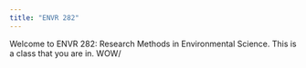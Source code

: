 ```yaml
---
title: "ENVR 282"
---
```


Welcome to ENVR 282: Research Methods in Environmental Science. This is a class that you are in. WOW/
